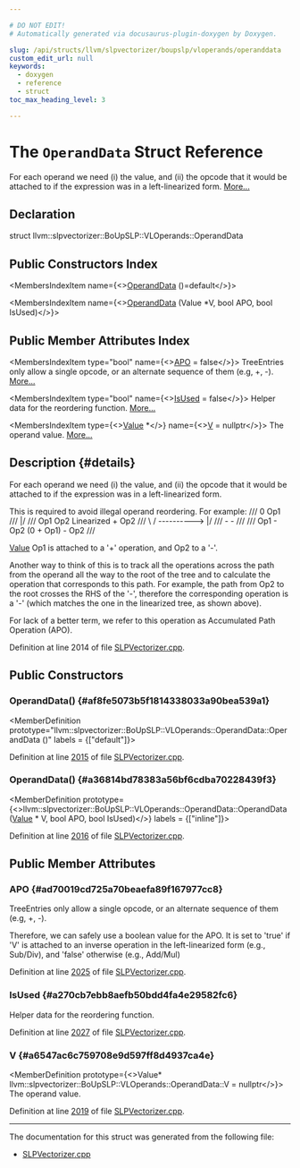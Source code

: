```yaml
---

# DO NOT EDIT!
# Automatically generated via docusaurus-plugin-doxygen by Doxygen.

slug: /api/structs/llvm/slpvectorizer/boupslp/vloperands/operanddata
custom_edit_url: null
keywords:
  - doxygen
  - reference
  - struct
toc_max_heading_level: 3

---
```





# The `OperandData` Struct Reference

<DoxygenPage pluginConfig={pluginConfig}>

For each operand we need (i) the value, and (ii) the opcode that it would be attached to if the expression was in a left-linearized form. <a href="#details">More...</a>

## Declaration

<CodeBlock>struct llvm::slpvectorizer::BoUpSLP::VLOperands::OperandData</CodeBlock>

## Public Constructors Index

<MembersIndex>

<MembersIndexItem
  name={<><a href="#af8fe5073b5f1814338033a90bea539a1">OperandData</a> ()=default</>}>
</MembersIndexItem>

<MembersIndexItem
  name={<><a href="#a36814bd78383a56bf6cdba70228439f3">OperandData</a> (Value &#42;V, bool APO, bool IsUsed)</>}>
</MembersIndexItem>

</MembersIndex>

## Public Member Attributes Index

<MembersIndex>

<MembersIndexItem
  type="bool"
  name={<><a href="#ad70019cd725a70beaefa89f167977cc8">APO</a> = false</>}>
TreeEntries only allow a single opcode, or an alternate sequence of them (e.g, +, -). <a href="#ad70019cd725a70beaefa89f167977cc8">More...</a>
</MembersIndexItem>

<MembersIndexItem
  type="bool"
  name={<><a href="#a270cb7ebb8aefb50bdd4fa4e29582fc6">IsUsed</a> = false</>}>
Helper data for the reordering function. <a href="#a270cb7ebb8aefb50bdd4fa4e29582fc6">More...</a>
</MembersIndexItem>

<MembersIndexItem
  type={<><a href="/docs/api/classes/llvm/value">Value</a> &#42;</>}
  name={<><a href="#a6547ac6c759708e9d597ff8d4937ca4e">V</a> = nullptr</>}>
The operand value. <a href="#a6547ac6c759708e9d597ff8d4937ca4e">More...</a>
</MembersIndexItem>

</MembersIndex>

## Description {#details}

For each operand we need (i) the value, and (ii) the opcode that it would be attached to if the expression was in a left-linearized form.

This is required to avoid illegal operand reordering. For example: <CodeBlock>///                         0 Op1
///                         |/
/// Op1 Op2   Linearized    + Op2
///   \\ /     ----------&gt;   |/
///    -                    -
///
/// Op1 - Op2            (0 + Op1) - Op2
/// </CodeBlock>

<a href="/docs/api/classes/llvm/value">Value</a> Op1 is attached to a &#39;+&#39; operation, and Op2 to a &#39;-&#39;.

Another way to think of this is to track all the operations across the path from the operand all the way to the root of the tree and to calculate the operation that corresponds to this path. For example, the path from Op2 to the root crosses the RHS of the &#39;-&#39;, therefore the corresponding operation is a &#39;-&#39; (which matches the one in the linearized tree, as shown above).

For lack of a better term, we refer to this operation as Accumulated Path Operation (APO).

Definition at line 2014 of file <a href="/docs/api/files/lib/lib/transforms/lib/transforms/vectorize/slpvectorizer-cpp">SLPVectorizer.cpp</a>.

<SectionDefinition>

## Public Constructors

### OperandData() {#af8fe5073b5f1814338033a90bea539a1}

<MemberDefinition
  prototype="llvm::slpvectorizer::BoUpSLP::VLOperands::OperandData::OperandData ()"
  labels = {["default"]}>

Definition at line <a href="/docs/api/files/lib/lib/transforms/lib/transforms/vectorize/slpvectorizer-cpp/#l02015">2015</a> of file <a href="/docs/api/files/lib/lib/transforms/lib/transforms/vectorize/slpvectorizer-cpp">SLPVectorizer.cpp</a>.
</MemberDefinition>

### OperandData() {#a36814bd78383a56bf6cdba70228439f3}

<MemberDefinition
  prototype={<>llvm::slpvectorizer::BoUpSLP::VLOperands::OperandData::OperandData (<a href="/docs/api/classes/llvm/value">Value</a> &#42; V, bool APO, bool IsUsed)</>}
  labels = {["inline"]}>

Definition at line <a href="/docs/api/files/lib/lib/transforms/lib/transforms/vectorize/slpvectorizer-cpp/#l02016">2016</a> of file <a href="/docs/api/files/lib/lib/transforms/lib/transforms/vectorize/slpvectorizer-cpp">SLPVectorizer.cpp</a>.
</MemberDefinition>

</SectionDefinition>

<SectionDefinition>

## Public Member Attributes

### APO {#ad70019cd725a70beaefa89f167977cc8}

<MemberDefinition
  prototype="bool llvm::slpvectorizer::BoUpSLP::VLOperands::OperandData::APO = false">
TreeEntries only allow a single opcode, or an alternate sequence of them (e.g, +, -).

Therefore, we can safely use a boolean value for the APO. It is set to &#39;true&#39; if &#39;V&#39; is attached to an inverse operation in the left-linearized form (e.g., Sub/Div), and &#39;false&#39; otherwise (e.g., Add/Mul)

Definition at line <a href="/docs/api/files/lib/lib/transforms/lib/transforms/vectorize/slpvectorizer-cpp/#l02025">2025</a> of file <a href="/docs/api/files/lib/lib/transforms/lib/transforms/vectorize/slpvectorizer-cpp">SLPVectorizer.cpp</a>.
</MemberDefinition>

### IsUsed {#a270cb7ebb8aefb50bdd4fa4e29582fc6}

<MemberDefinition
  prototype="bool llvm::slpvectorizer::BoUpSLP::VLOperands::OperandData::IsUsed = false">
Helper data for the reordering function.

Definition at line <a href="/docs/api/files/lib/lib/transforms/lib/transforms/vectorize/slpvectorizer-cpp/#l02027">2027</a> of file <a href="/docs/api/files/lib/lib/transforms/lib/transforms/vectorize/slpvectorizer-cpp">SLPVectorizer.cpp</a>.
</MemberDefinition>

### V {#a6547ac6c759708e9d597ff8d4937ca4e}

<MemberDefinition
  prototype={<>Value&#42; llvm::slpvectorizer::BoUpSLP::VLOperands::OperandData::V = nullptr</>}>
The operand value.

Definition at line <a href="/docs/api/files/lib/lib/transforms/lib/transforms/vectorize/slpvectorizer-cpp/#l02019">2019</a> of file <a href="/docs/api/files/lib/lib/transforms/lib/transforms/vectorize/slpvectorizer-cpp">SLPVectorizer.cpp</a>.
</MemberDefinition>

</SectionDefinition>

<hr/>

The documentation for this struct was generated from the following file:

<ul>
<li><a href="/docs/api/files/lib/lib/transforms/lib/transforms/vectorize/slpvectorizer-cpp">SLPVectorizer.cpp</a></li>
</ul>

</DoxygenPage>
